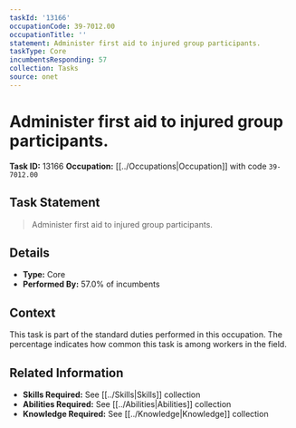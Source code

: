 ```yaml
---
taskId: '13166'
occupationCode: 39-7012.00
occupationTitle: ''
statement: Administer first aid to injured group participants.
taskType: Core
incumbentsResponding: 57
collection: Tasks
source: onet
---
```

# Administer first aid to injured group participants.

**Task ID:** 13166
**Occupation:** [[../Occupations|Occupation]] with code `39-7012.00`

## Task Statement

> Administer first aid to injured group participants.

## Details

- **Type:** Core
- **Performed By:** 57.0% of incumbents

## Context

This task is part of the standard duties performed in this occupation. The percentage indicates how common this task is among workers in the field.

## Related Information

- **Skills Required:** See [[../Skills|Skills]] collection
- **Abilities Required:** See [[../Abilities|Abilities]] collection
- **Knowledge Required:** See [[../Knowledge|Knowledge]] collection

